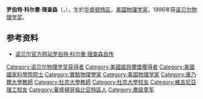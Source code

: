 {{Infobox scientist
| name = 羅伯特·科爾曼·理查森{{Nobel icon|1996年诺贝尔物理学奖|诺贝尔物理学奖}}<br>Robert Coleman Richardson
|image=Robert Coleman Richardson.jpg
| birth_date = {{Birth date|1937|6|26}}
| birth_place = {{USA}}[[華盛頓特區|華盛頓特區]]
| death_date ={{Death date and age|2013|2|19|1937|6|26}} 
| death_place = {{USA}}[[紐約州|紐約州]][[Ithaca,_NY|Ithaca]]
| residence = {{USA}}
| nationality = 美國
| field = [[物理學|物理學]]
| work_institution = [[康乃爾大學|康乃爾大學]]
| alma_mater = [[維吉尼亞理工學院暨州立大學|維吉尼亞理工學院暨州立大學]]<br />[[杜克大學|杜克大學]]
| doctoral_advisor = Horst Meyer
| known_for = Discovering [[superfluidity|superfluidity]] in [[helium-3|helium-3]].

| prizes =  [[諾貝爾物理學獎|諾貝爾物理學獎]]（1996年）
| footnotes =
}}
'''罗伯特·科尔曼·理查森'''（{{lang-en|'''Robert Coleman Richardson'''}}，{{bd|1937年|6月26日|2013年|2月19日|Robert Coleman Richardson}}），生於[[华盛顿哥伦比亚特区|华盛顿特区]]，[[美国|美国]][[物理学家|物理学家]]，1996年获[[诺贝尔物理学奖得主列表|诺贝尔物理学奖]]。

==参考资料==
* [http://nobelprize.org/nobel_prizes/physics/laureates/1996/richardson-autobio.html 诺贝尔官方网站罗伯特·科尔曼·理查森自传] {{Wayback|url=http://nobelprize.org/nobel_prizes/physics/laureates/1996/richardson-autobio.html |date=20110805053542 }}
{{reflist}}

{{诺贝尔奖获得者小作品}}
{{诺贝尔物理学奖获得者}}
{{Authority control}}
{{DEFAULTSORT:Richardson, Robert Coleman}}
[[Category:诺贝尔物理学奖获得者|Category:诺贝尔物理学奖获得者]]
[[Category:美國諾貝爾獎獲得者|Category:美國諾貝爾獎獲得者]]
[[Category:美國國家科學院院士|Category:美國國家科學院院士]]
[[Category:實驗物理學家|Category:實驗物理學家]]
[[Category:美国物理学家|Category:美国物理学家]]
[[Category:康乃爾大學教師|Category:康乃爾大學教師]]
[[Category:杜克大學教師|Category:杜克大學教師]]
[[Category:杜克大學校友|Category:杜克大學校友]]
[[Category:維吉尼亞理工校友|Category:維吉尼亞理工校友]]
[[Category:華盛頓哥倫比亞特區人|Category:華盛頓哥倫比亞特區人]]
[[Category:鹰级童军|Category:鹰级童军]]